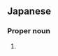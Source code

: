 ==Japanese==
{{ja-kanjitab|みや|にし|yomi=k}}

===Proper noun===
{{ja-pos|proper|みやにし}}

# {{surname|lang=ja|sort=みやにし}}